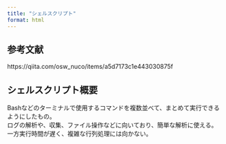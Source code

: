 ```yaml
---
title: "シェルスクリプト"
format: html
---
```


## 参考文献

https://qiita.com/osw_nuco/items/a5d7173c1e443030875f

## シェルスクリプト概要

Bashなどのターミナルで使用するコマンドを複数並べて、まとめて実行できるようにしたもの。<br>
ログの解析や、収集、ファイル操作などに向いており、簡単な解析に使える。<br>
一方実行時間が遅く、複雑な行列処理には向かない。


